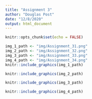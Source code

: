 ```yaml
---
title: "Assignment 3"
author: "Douglas Post"
date: "12/8/2020"
output: html_document
---
```


```r
knitr::opts_chunk$set(echo = FALSE)
```

```r
img_1_path <- "img/Assignment_31.png"
img_2_path <- "img/Assignment_32.png"
img_3_path <- "img/Assignment_33.png"
img_4_path <- "img/Assignment_34.png"
knitr::include_graphics(img_1_path)
```
```r
knitr::include_graphics(img_2_path)
```
```r
knitr::include_graphics(img_3_path)
```
```r
knitr::include_graphics(img_4_path)
```